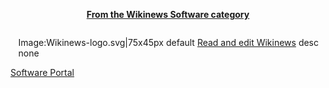 <center>'''[[:wikinews:Category:Software|From the Wikinews Software category]]'''</center><div style="float:right;margin-left:0.9em">
<imagemap> 
Image:Wikinews-logo.svg|75x45px 
default [[n:Main_Page|Read and edit Wikinews]]  
desc none </imagemap> </div>
{{Portal:软件/Software_news/Wikinews}}

<noinclude> 
[[Category:软件主题|Software Portal]]
</noinclude>